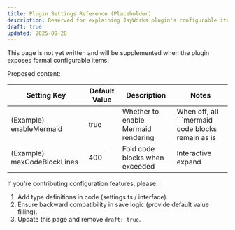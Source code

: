 ```yaml
---
title: Plugin Settings Reference (Placeholder)
description: Reserved for explaining JayWorks plugin's configurable items, default values, and their effects.
draft: true
updated: 2025-09-28
---
```


This page is not yet written and will be supplemented when the plugin exposes formal configurable items:

Proposed content:

| Setting Key | Default Value | Description | Notes |
| ------ | ------ | ---- | ---- |
| (Example) enableMermaid | true | Whether to enable Mermaid rendering | When off, all ```mermaid code blocks remain as is |
| (Example) maxCodeBlockLines | 400 | Fold code blocks when exceeded | Interactive expand | 

If you're contributing configuration features, please:
1. Add type definitions in code (settings.ts / interface).
2. Ensure backward compatibility in save logic (provide default value filling).
3. Update this page and remove `draft: true`.
